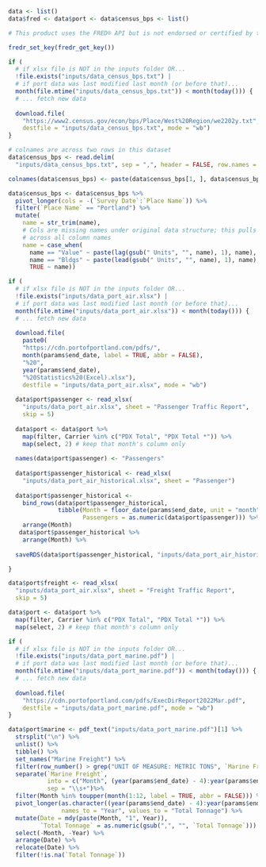 ```r
data <- list()
data$fred <- data$port <- data$census_bps <- list()
```

```r

# This product uses the FRED® API but is not endorsed or certified by the Federal Reserve Bank of St. Louis.

fredr_set_key(fredr_get_key())
```

```r

if (
  # if xlsx file is NOT in the inputs folder OR...
  !file.exists("inputs/data_census_bps.txt") |
  # if port data was last modified last month (or before that)...
  month(file.mtime("inputs/data_census_bps.txt")) < month(today())) {
  # ... fetch new data
  
  download.file(
    "https://www2.census.gov/econ/bps/Place/West%20Region/we2202y.txt", 
    destfile = "inputs/data_census_bps.txt", mode = "wb")
}

# colnames are across two rows in this dataset
data$census_bps <- read.delim(
  "inputs/data_census_bps.txt", sep = ",", header = FALSE, row.names = NULL) 

colnames(data$census_bps) <- paste(data$census_bps[1, ], data$census_bps[2, ])

data$census_bps <- data$census_bps %>%
  pivot_longer(cols = -(`Survey Date`:`Place Name`)) %>%
  filter(`Place Name` == "Portland") %>%
  mutate(
    name = str_trim(name),
    # Cols are missing names under original data structure; this pulls the # of units
    # across all column names
    name = case_when(
      name == "Value" ~ paste(lag(gsub(" Units", "", name), 1), name),
      name == "Bldgs" ~ paste(lead(gsub(" Units", "", name), 1), name),
      TRUE ~ name))
```


```r
if (
  # if xlsx file is NOT in the inputs folder OR...
  !file.exists("inputs/data_port_air.xlsx") |
  # if port data was last modified last month (or before that)...
  month(file.mtime("inputs/data_port_air.xlsx")) < month(today())) {
  # ... fetch new data
  
  download.file(
    paste0(
    "https://cdn.portofportland.com/pdfs/",
    month(params$end_date, label = TRUE, abbr = FALSE),
    "%20",
    year(params$end_date),
    "%20Statistics%20(Excel).xlsx"), 
    destfile = "inputs/data_port_air.xlsx", mode = "wb")
  
  data$port$passenger <- read_xlsx(
    "inputs/data_port_air.xlsx", sheet = "Passenger Traffic Report",
    skip = 5)
  
  data$port <- data$port %>%
    map(filter, Carrier %in% c("PDX Total", "PDX Total *")) %>%
    map(select, 2) # keep that month's column only
  
  names(data$port$passenger) <- "Passengers"
  
  data$port$passenger_historical <- read_xlsx(
    "inputs/data_port_air_historical.xlsx", sheet = "Passenger")
  
  data$port$passenger_historical <-
    bind_rows(data$port$passenger_historical,
              tibble(Month = floor_date(params$end_date, unit = "month"),
                     Passengers = as.numeric(data$port$passenger))) %>%
    arrange(Month)
   data$port$passenger_historical %>%
    arrange(Month) %>%
     
  saveRDS(data$port$passenger_historical, "inputs/data_port_air_historical.rds")

}

data$port$freight <- read_xlsx(
  "inputs/data_port_air.xlsx", sheet = "Freight Traffic Report",
  skip = 5)

data$port <- data$port %>%
  map(filter, Carrier %in% c("PDX Total", "PDX Total *")) %>%
  map(select, 2) # keep that month's column only


```

```r
if (
  # if xlsx file is NOT in the inputs folder OR...
  !file.exists("inputs/data_port_marine.pdf") |
  # if port data was last modified last month (or before that)...
  month(file.mtime("inputs/data_port_marine.pdf")) < month(today())) {
  # ... fetch new data
  
  download.file(
    "https://cdn.portofportland.com/pdfs/ExecDirReport2022Mar.pdf", 
    destfile = "inputs/data_port_marine.pdf", mode = "wb")
}

data$port$marine <- pdf_text("inputs/data_port_marine.pdf")[1] %>%
  strsplit("\n") %>%
  unlist() %>%
  tibble() %>%
  set_names("Marine Freight") %>%
  filter(row_number() > grep("UNIT OF MEASURE: METRIC TONS", `Marine Freight`)) %>%
  separate(`Marine Freight`,
           into = c("Month", (year(params$end_date) - 4):year(params$end_date)),
           sep = "\\s+")%>%
  filter(Month %in% toupper(month(1:12, label = TRUE, abbr = FALSE))) %>%
  pivot_longer(as.character((year(params$end_date) - 4):year(params$end_date)),
               names_to = "Year", values_to = "Total Tonnage") %>%
  mutate(Date = mdy(paste(Month, "1", Year)),
         `Total Tonnage` = as.numeric(gsub(",", "", `Total Tonnage`))) %>%
  select(-Month, -Year) %>%
  arrange(Date) %>%
  relocate(Date) %>%
  filter(!is.na(`Total Tonnage`))
```